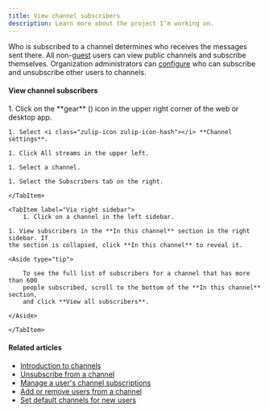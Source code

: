 ```yaml
---
title: View channel subscribers
description: Learn more about the project I’m working on.
---
```


Who is subscribed to a channel determines who receives the messages sent there.
All non-[guest](/help/guest-users) users can view public channels and subscribe
themselves. Organization administrators can
[configure](/help/configure-who-can-invite-to-channels) who can subscribe and
unsubscribe other users to channels.

#### View channel subscribers




<Tabs>
	<TabItem label="Via stream settings">
	1. Click on the **gear** (<Icon name="setting" />) icon in
   	the upper right corner of the web or desktop app.

	1. Select <i class="zulip-icon zulip-icon-hash"></i> **Channel settings**.

	1. Click All streams in the upper left.

	1. Select a channel.

	1. Select the Subscribers tab on the right.

	</TabItem>

	<TabItem label="Via right sidebar">
		1. Click on a channel in the left sidebar.

	1. View subscribers in the **In this channel** section in the right sidebar. If
	the section is collapsed, click **In this channel** to reveal it.

	<Aside type="tip">

		To see the full list of subscribers for a channel that has more than 600
		people subscribed, scroll to the bottom of the **In this channel** section,
		and click **View all subscribers**.
	
	</Aside>

	</TabItem>
</Tabs>




#### Related articles

* [Introduction to channels](/help/introduction-to-channels)
* [Unsubscribe from a channel](/help/unsubscribe-from-a-channel)
* [Manage a user's channel subscriptions](/help/manage-user-channel-subscriptions)
* [Add or remove users from a channel](/help/add-or-remove-users-from-a-channel)
* [Set default channels for new users](/help/set-default-channels-for-new-users)
